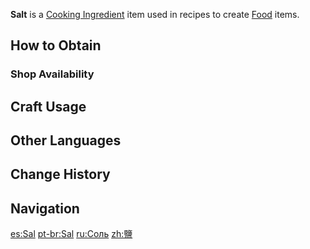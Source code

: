 {{Item Infobox
|id           = 100075
|image        = Item Salt.png
|type         = Cooking Ingredients
|invCategory  = Materials
|description  = A savory seasoning. A precise but adequate amount will elevate the quality of the cuisine.
|source1      = {{Sold By}}
}}
'''Salt''' is a [[Cooking Ingredient]] item used in recipes to create [[Food]] items.

==How to Obtain==
===Shop Availability===
{{Shop Availability}}

==Craft Usage==
{{Craft Usage}}

==Other Languages==
{{Other Languages
|default_hidden = 1
|en      = Salt
|zhs     = 盐
|zhs_rm  = Yán
|zht     = 鹽
|zht_rm  = Yán
|ja      = 塩
|ja_rm   = Shio
|ko      = 소금
|ko_rm   = Sogeum
|es      = Sal
|fr      = Sel
|ru      = Соль
|th      = Salt
|vi      = Muối
|de      = Salz
|id      = Salt
|pt      = Sal
}}

==Change History==
{{Change History|1.0}}

==Navigation==
{{Material Navbox|type=Crafting Materials}}

[[es:Sal]]
[[pt-br:Sal]]
[[ru:Соль]]
[[zh:鹽]]